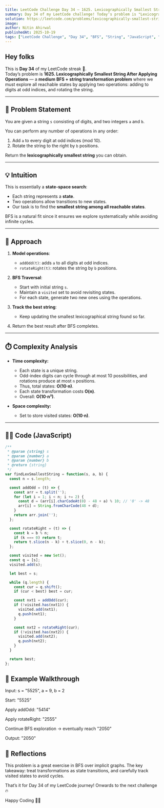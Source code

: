 ```yaml
---
title: LeetCode Challenge Day 34 — 1625. Lexicographically Smallest String After Applying Operations  
summary: Day 34 of my LeetCode challenge! Today’s problem is "Lexicographically Smallest String After Applying Operations". I explore BFS state-space traversal, how to systematically generate new strings, analyze complexity, and share my JavaScript solution.  
solution: https://leetcode.com/problems/lexicographically-smallest-string-after-applying-operations/solutions/7292899/1625-lexicographically-smallest-string-a-vi4k
image:  
author: Nitin Ahirwal  
publishedAt: 2025-10-19  
tags: ["LeetCode Challenge", "Day 34", "BFS", "String", "JavaScript", "Medium", "Portfolio"]  
---
```


## Hey folks

This is **Day 34** of my LeetCode streak 🚀.  
Today’s problem is **1625. Lexicographically Smallest String After Applying Operations** — a **medium BFS + string transformation problem** where we must explore all reachable states by applying two operations: adding to digits at odd indices, and rotating the string.

---

## 📌 Problem Statement

You are given a string `s` consisting of digits, and two integers `a` and `b`.  

You can perform any number of operations in any order:  
1. Add `a` to every digit at odd indices (mod 10).  
2. Rotate the string to the right by `b` positions.  

Return the **lexicographically smallest string** you can obtain.

---

## 💡 Intuition

This is essentially a **state-space search**:  

- Each string represents a **state**.  
- Two operations allow transitions to new states.  
- Our task is to find the **smallest string among all reachable states**.  

BFS is a natural fit since it ensures we explore systematically while avoiding infinite cycles.

---

## 🔑 Approach

1. **Model operations**:  
   - `addOdd(t)`: adds `a` to all digits at odd indices.  
   - `rotateRight(t)`: rotates the string by `b` positions.  

2. **BFS Traversal**:  
   - Start with initial string `s`.  
   - Maintain a `visited` set to avoid revisiting states.  
   - For each state, generate two new ones using the operations.  

3. **Track the best string**:  
   - Keep updating the smallest lexicographical string found so far.  

4. Return the best result after BFS completes.

---

## ⏱️ Complexity Analysis

- **Time complexity:**  
  - Each state is a unique string.  
  - Odd-index digits can cycle through at most 10 possibilities, and rotations produce at most `n` positions.  
  - Thus, total states: **O(10·n)**.  
  - Each state transformation costs **O(n)**.  
  - Overall: **O(10·n²)**.  

- **Space complexity:**  
  - Set to store visited states: **O(10·n)**.  

---

## 🧑‍💻 Code (JavaScript)

```javascript
/**
 * @param {string} s
 * @param {number} a
 * @param {number} b
 * @return {string}
 */
var findLexSmallestString = function(s, a, b) {
  const n = s.length;

  const addOdd = (t) => {
    const arr = t.split('');
    for (let i = 1; i < n; i += 2) {
      const d = (arr[i].charCodeAt(0) - 48 + a) % 10; // '0' -> 48
      arr[i] = String.fromCharCode(48 + d);
    }
    return arr.join('');
  };

  const rotateRight = (t) => {
    const k = b % n;
    if (k === 0) return t;
    return t.slice(n - k) + t.slice(0, n - k);
  };

  const visited = new Set();
  const q = [s];
  visited.add(s);

  let best = s;

  while (q.length) {
    const cur = q.shift();
    if (cur < best) best = cur;

    const nxt1 = addOdd(cur);
    if (!visited.has(nxt1)) {
      visited.add(nxt1);
      q.push(nxt1);
    }

    const nxt2 = rotateRight(cur);
    if (!visited.has(nxt2)) {
      visited.add(nxt2);
      q.push(nxt2);
    }
  }

  return best;
};
```

## 🧪 Example Walkthrough

Input:
s = "5525", a = 9, b = 2

Start: "5525"

Apply addOdd: "5414"

Apply rotateRight: "2555"

Continue BFS exploration → eventually reach "2050"

Output: "2050"

## 🎥 Reflections

This problem is a great exercise in BFS over implicit graphs.
The key takeaway: treat transformations as state transitions, and carefully track visited states to avoid cycles.

That’s it for Day 34 of my LeetCode journey!
Onwards to the next challenge 🔥

Happy Coding 👨‍💻